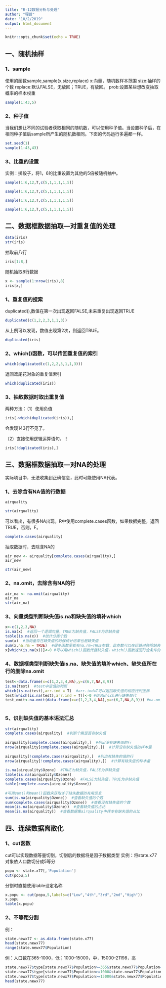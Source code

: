 ---
title: "R-12数据分析与处理"
author: "程茜"
date: "10/2/2019"
output: html_document
---

```{r setup, include=FALSE}
knitr::opts_chunk$set(echo = TRUE)
```

## 一、随机抽样
### 1、sample
使用的函数sample,sample(x,size,replace)
x:向量，随机数样本范围
size:抽样的个数
replace:默认FALSE，无放回；TRUE，有放回。
prob:设置某些想改变抽取概率的样本权重
```{r}
sample(1:43,5)
```

### 2、种子值
当我们想让不同的试验者获取相同的随机数，可以使用种子值。当设置种子后，在相同种子值后sample所产生的随机数相同。下面的代码运行多遍都一样。
```{r}
set.seed(1)
sample(1:43,43)

```

### 3、比重的设置
实例：掷骰子，将1，6的比重设置为其他的5倍被随机抽中。
```{r}
sample(1:6,12,T,c(5,1,1,1,1,5))
```

```{r}
sample(1:6,12,T,c(5,1,1,1,1,5))
```

```{r}
sample(1:6,12,T,c(5,1,1,1,1,5))
```

```{r}
sample(1:6,12,T,c(5,1,1,1,1,5))
```

## 二、数据框数据抽取—对重复值的处理
```{r}
data(iris)
str(iris)
```

抽取前八行
```{r}
iris[1:8,]
```
随机抽取8行数据
```{r}
x <- sample(1:nrow(iris),8)
iris[x,]
```

### 1、重复值的搜索
duplicated(),数值在第一次出现返回FALSE,未来重复出现返回TRUE
```{r}
duplicated(c(1,2,2,3,1,1,3))
```
从上例可以发现，数值出现第2次，则返回TRUE。

```{r}
duplicated(iris)
```

### 2、which()函数，可以传回重复值的索引
```{r}
which(duplicated(c(1,2,2,3,1,1,3)))
```

返回鸢尾花对象的重复值索引
```{r}
which(duplicated(iris))
```

### 3、抽取数据时取出重复值
两种方法：（1）使用负值
```{r}
iris[-which(duplicated(iris)),]
```

会发现143行不见了。

（2）直接使用逻辑运算语句，！
```{r}
iris[!duplicated(iris),]
```

## 三、数据框数据抽取—对NA的处理
实际项目中，无法收集到正确信息，此时可能使用NA代表。

### 1、去除含有NA值的行数据
```{r}
airquality
```

```{r}
str(airquality)
```

可以看出，有很多NA出现。R中使用complete.cases函数，如果数据完整，返回TRUE，否则，F。
```{r}
complete.cases(airquality)
```

抽取数据时，去除含NA的
```{r}
air_new <- airquality[complete.cases(airquality),]
air_new
```

```{r}
str(air_new)
```


###  2、na.omit，去除含有NA的行
```{r}
air_na <- na.omit(airquality)
air_na
str(air_na)
```


### 3、向量类型判断缺失值is.na和缺失值的填补which
```{r}
x<-c(1,2,3,NA)
is.na(x)  #返回一个逻辑向量，TRUE为缺失值，FALSE为非缺失值
table(is.na(x))  #统计分类个数
sum(x)  #当向量存在缺失值的时候统计结果也是缺失值
sum(x,na.rm = TRUE)  #很多函数里都有na.rm=TRUE参数，此参数可以在运算时移除缺失值
x[which(is.na(x))]<-0 #可以用which()函数代替缺失值，which()函数返回符合条件的响应位置
```

### 4、数据框类型判断缺失值is.na、缺失值的填补which、缺失值所在行的删除na.omit
```{r}
test<-data.frame(x=c(1,2,3,4,NA),y=c(6,7,NA,8,9))
is.na(test)  #test中空值的判断
which(is.na(test),arr.ind = T)  #arr.ind=T可以返回缺失值的相应行列坐标
test[which(is.na(test),arr.ind = T)]<-0 #结合which进行缺失替代
test_omit<-na.omit(data.frame(x=c(1,2,3,4,NA),y=c(6,7,NA,8,9))) #na.omit函数可以直接删除值所在的行
 
```


### 5、识别缺失值的基本语法汇总
```{r}
str(airquality)
complete.cases(airquality)  #判断个案是否有缺失值
 
airquality[complete.cases(airquality),]  #列出没有缺失值的行
nrow(airquality[complete.cases(airquality),])  #计算没有缺失值的样本量
 
airquality[!complete.cases(airquality),]  #列出有缺失的值的行
nrow(airquality[!complete.cases(airquality),])  #计算有缺失值的样本量
 
is.na(airquality$Ozone)  #TRUE为缺失值，FALSE为非缺失值
table(is.na(airquality$Ozone))
complete.cases(airquality$Ozone)  #FALSE为缺失值，TRUE为非缺失值
table(complete.cases(airquality$Ozone))
 
#可用sum()和mean()函数来获取关于缺失数据的有用信息
sum(is.na(airquality$Ozone))  #查看缺失值的个数
sum(complete.cases(airquality$Ozone))  #查看没有缺失值的个数
mean(is.na(airquality$Ozone))  #查看缺失值的占比
mean(is.na(airquality))  #查看数据集airquality中样本有缺失值的占比
```

## 四、连续数据离散化
### 1、cut函数
cut可以实现数据等量切割，切割后的数据将是因子数据类型
实例：将state.x77对象依人口数切分成5等分
```{r}
popu <- state.x77[,'Population']
cut(popu,5)
```

分割时直接使用lable设定名称
```{r}
x.popu <- cut(popu,5,labels=c("Low","4th","3rd","2nd","High"))
x.popu
table(x.popu)
```

### 2、不等距分割
例：
```{r}
state.newx77 <- as.data.frame(state.x77)
head(state.newx77)
range(state.newx77$Population)
```

例：人口数在365-1000，低；1000-15000，中，15000-21198，高
```{r}
state.newx77$type[state.newx77$Population>=365&state.newx77$Population<1000]="低"
state.newx77$type[state.newx77$Population>=1000&state.newx77$Population<15000]="中"
state.newx77$type[state.newx77$Population>=15000&state.newx77$Population<=21198]="高"
head(state.newx77)
```
















































